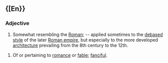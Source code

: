 =={[En}}==
===Adjective===
# Somewhat resembling the [[Roman]]; -- applied sometimes to the [[debased]] [[style]] of the later [[Roman empire]], but especially to the more developed [[architecture]] prevailing from the 8th century to the 12th.

# Of or pertaining to [[romance]] or [[fable]]; [[fanciful]].